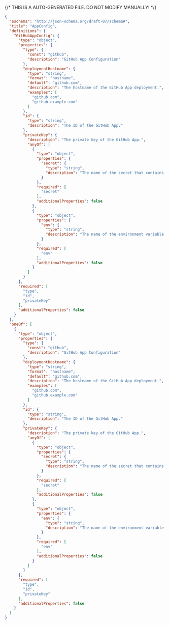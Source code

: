 {/* THIS IS A AUTO-GENERATED FILE. DO NOT MODIFY MANUALLY! */}
```json
{
  "$schema": "http://json-schema.org/draft-07/schema#",
  "title": "AppConfig",
  "definitions": {
    "GitHubAppConfig": {
      "type": "object",
      "properties": {
        "type": {
          "const": "github",
          "description": "GitHub App Configuration"
        },
        "deploymentHostname": {
          "type": "string",
          "format": "hostname",
          "default": "github.com",
          "description": "The hostname of the GitHub App deployment.",
          "examples": [
            "github.com",
            "github.example.com"
          ]
        },
        "id": {
          "type": "string",
          "description": "The ID of the GitHub App."
        },
        "privateKey": {
          "description": "The private key of the GitHub App.",
          "anyOf": [
            {
              "type": "object",
              "properties": {
                "secret": {
                  "type": "string",
                  "description": "The name of the secret that contains the token."
                }
              },
              "required": [
                "secret"
              ],
              "additionalProperties": false
            },
            {
              "type": "object",
              "properties": {
                "env": {
                  "type": "string",
                  "description": "The name of the environment variable that contains the token. Only supported in declarative connection configs."
                }
              },
              "required": [
                "env"
              ],
              "additionalProperties": false
            }
          ]
        }
      },
      "required": [
        "type",
        "id",
        "privateKey"
      ],
      "additionalProperties": false
    }
  },
  "oneOf": [
    {
      "type": "object",
      "properties": {
        "type": {
          "const": "github",
          "description": "GitHub App Configuration"
        },
        "deploymentHostname": {
          "type": "string",
          "format": "hostname",
          "default": "github.com",
          "description": "The hostname of the GitHub App deployment.",
          "examples": [
            "github.com",
            "github.example.com"
          ]
        },
        "id": {
          "type": "string",
          "description": "The ID of the GitHub App."
        },
        "privateKey": {
          "description": "The private key of the GitHub App.",
          "anyOf": [
            {
              "type": "object",
              "properties": {
                "secret": {
                  "type": "string",
                  "description": "The name of the secret that contains the token."
                }
              },
              "required": [
                "secret"
              ],
              "additionalProperties": false
            },
            {
              "type": "object",
              "properties": {
                "env": {
                  "type": "string",
                  "description": "The name of the environment variable that contains the token. Only supported in declarative connection configs."
                }
              },
              "required": [
                "env"
              ],
              "additionalProperties": false
            }
          ]
        }
      },
      "required": [
        "type",
        "id",
        "privateKey"
      ],
      "additionalProperties": false
    }
  ]
}
```
